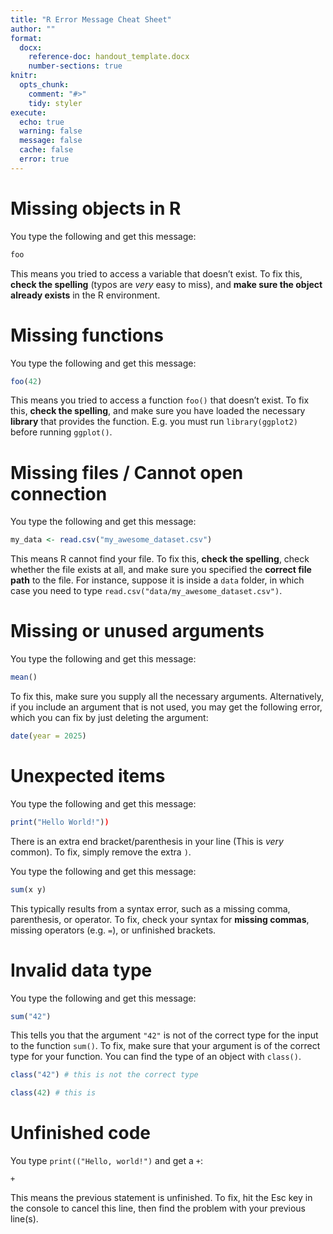 ```yaml
---
title: "R Error Message Cheat Sheet"
author: ""
format: 
  docx:
    reference-doc: handout_template.docx
    number-sections: true
knitr:
  opts_chunk: 
    comment: "#>"
    tidy: styler
execute:
  echo: true
  warning: false
  message: false
  cache: false
  error: true
---
```


# Missing objects in R

You type the following and get this message:

```r
foo
```
This means you tried to access a variable that doesn’t exist. To fix this, **check the spelling** (typos are *very* easy to miss), and **make sure the object already exists** in the R environment.

# Missing functions

You type the following and get this message:

```r
foo(42)
```

This means you tried to access a function `foo()` that doesn’t exist. To fix this, **check the spelling**, and 
make sure you have loaded the necessary **library** that provides the function. E.g. you must run `library(ggplot2)` before running `ggplot()`.

# Missing files / Cannot open connection

You type the following and get this message:

```r
my_data <- read.csv("my_awesome_dataset.csv")
```

This means R cannot find your file. To fix this, **check the spelling**, check whether the file exists at all, and make sure you specified the **correct file path** to the file. For instance, suppose it is inside a `data` folder, in which case you need to type `read.csv("data/my_awesome_dataset.csv")`.

# Missing or unused arguments

You type the following and get this message:

```r
mean()
```

To fix this, make sure you supply all the necessary arguments. Alternatively, if you include an argument that is not used, you may get the following error, which you can fix by just deleting the argument:

```r
date(year = 2025)
```



# Unexpected items

You type the following and get this message:

```r
print("Hello World!"))
```

There is an extra end  bracket/parenthesis in your line (This is *very* common). To fix, simply remove the extra `)`.

You type the following and get this message:

```r
sum(x y)
```

This typically results from a syntax error, such as a missing comma, parenthesis, or operator. To fix, check your syntax for **missing commas**, missing operators (e.g. `=`), or unfinished brackets.

# Invalid data type

You type the following and get this message:

```r
sum("42")
```

This tells you that the argument `"42"` is not of the correct type for the input to the function `sum()`. To fix, make sure that your argument is of the correct type for your function. You can find the type of an object with `class()`.

```r
class("42") # this is not the correct type
```

```r
class(42) # this is
```


# Unfinished code

You type `print(("Hello, world!")` and get a `+`:

```
+ 
```

This means the previous statement is unfinished. To fix, hit the Esc key in the console to cancel this line, then find the problem with your previous line(s).




